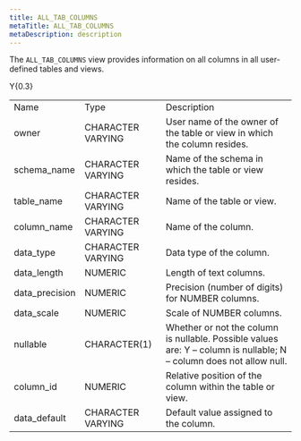 ```yaml
---
title: ALL_TAB_COLUMNS
metaTitle: ALL_TAB_COLUMNS
metaDescription: description
---
```


The `ALL_TAB_COLUMNS` view provides information on all columns in all
user-defined tables and views.

<div class="tabularcolumns">

Y{0.3}

</div>

|                 |                   |                                                                                                                     |
| --------------- | ----------------- | ------------------------------------------------------------------------------------------------------------------- |
| Name            | Type              | Description                                                                                                         |
| owner           | CHARACTER VARYING | User name of the owner of the table or view in which the column resides.                                            |
| schema_name    | CHARACTER VARYING | Name of the schema in which the table or view resides.                                                              |
| table_name     | CHARACTER VARYING | Name of the table or view.                                                                                          |
| column_name    | CHARACTER VARYING | Name of the column.                                                                                                 |
| data_type      | CHARACTER VARYING | Data type of the column.                                                                                            |
| data_length    | NUMERIC           | Length of text columns.                                                                                             |
| data_precision | NUMERIC           | Precision (number of digits) for NUMBER columns.                                                                    |
| data_scale     | NUMERIC           | Scale of NUMBER columns.                                                                                            |
| nullable        | CHARACTER(1)      | Whether or not the column is nullable. Possible values are: Y – column is nullable; N – column does not allow null. |
| column_id      | NUMERIC           | Relative position of the column within the table or view.                                                           |
| data_default   | CHARACTER VARYING | Default value assigned to the column.                                                                               |

